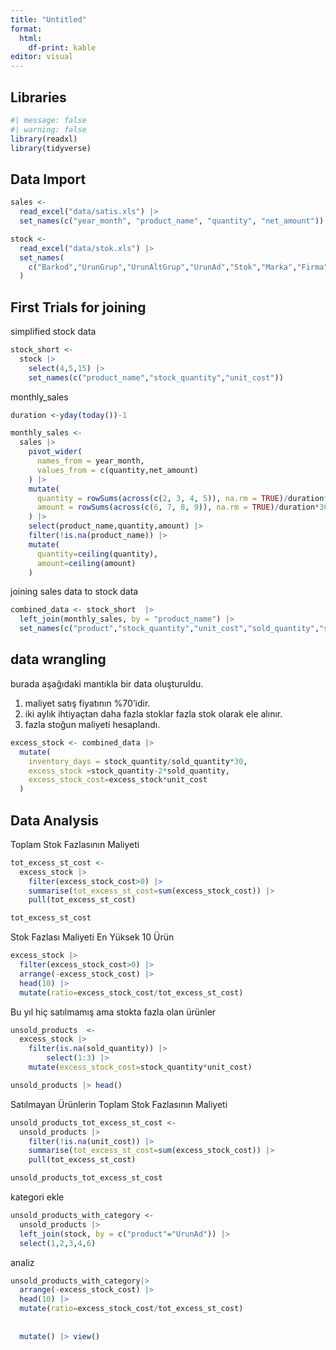```yaml
---
title: "Untitled"
format: 
  html: 
    df-print: kable
editor: visual
---
```


## Libraries

```r
#| message: false
#| warning: false
library(readxl)
library(tidyverse)

```

## Data Import

```r

sales <- 
  read_excel("data/satis.xls") |> 
  set_names(c("year_month", "product_name", "quantity", "net_amount"))

stock <- 
  read_excel("data/stok.xls") |> 
  set_names(
    c("Barkod","UrunGrup","UrunAltGrup","UrunAd","Stok","Marka","Firma","KDV","PSF","ToplamPSF","DF","ToplamDF","Maliyet_KDVsiz","TopMaliyet_KDVsiz","Maliyet_KDVli","TopMaliyet_KDVli")
  )

```

## First Trials for joining

simplified stock data

```r
stock_short <- 
  stock |> 
    select(4,5,15) |> 
    set_names(c("product_name","stock_quantity","unit_cost"))


```

monthly_sales

```r

duration <-yday(today())-1

monthly_sales <-
  sales |> 
    pivot_wider(
      names_from = year_month,
      values_from = c(quantity,net_amount)
    ) |> 
    mutate(
      quantity = rowSums(across(c(2, 3, 4, 5)), na.rm = TRUE)/duration*30,
      amount = rowSums(across(c(6, 7, 8, 9)), na.rm = TRUE)/duration*30
    ) |> 
    select(product_name,quantity,amount) |> 
    filter(!is.na(product_name)) |> 
    mutate(
      quantity=ceiling(quantity),
      amount=ceiling(amount)
    )
```

joining sales data to stock data

```r

combined_data <- stock_short  |> 
  left_join(monthly_sales, by = "product_name") |> 
  set_names(c("product","stock_quantity","unit_cost","sold_quantity","sold_amount"))

```

## data wrangling

burada aşağıdaki mantıkla bir data oluşturuldu.

1.  maliyet satış fiyatının %70'idir.
2.  iki aylık ihtiyaçtan daha fazla stoklar fazla stok olarak ele alınır.
3.  fazla stoğun maliyeti hesaplandı.

```r
excess_stock <- combined_data |> 
  mutate(
    inventory_days = stock_quantity/sold_quantity*30,
    excess_stock =stock_quantity-2*sold_quantity,
    excess_stock_cost=excess_stock*unit_cost
  )
```

## Data Analysis

Toplam Stok Fazlasının Maliyeti

```r
tot_excess_st_cost <- 
  excess_stock |> 
    filter(excess_stock_cost>0) |> 
    summarise(tot_excess_st_cost=sum(excess_stock_cost)) |> 
    pull(tot_excess_st_cost)

tot_excess_st_cost
```

Stok Fazlası Maliyeti En Yüksek 10 Ürün

```r
excess_stock |> 
  filter(excess_stock_cost>0) |> 
  arrange(-excess_stock_cost) |> 
  head(10) |> 
  mutate(ratio=excess_stock_cost/tot_excess_st_cost)
```

Bu yıl hiç satılmamış ama stokta fazla olan ürünler

```r
unsold_products  <- 
  excess_stock |> 
    filter(is.na(sold_quantity)) |> 
        select(1:3) |> 
    mutate(excess_stock_cost=stock_quantity*unit_cost)

unsold_products |> head()
```

Satılmayan Ürünlerin Toplam Stok Fazlasının Maliyeti

```r
unsold_products_tot_excess_st_cost <- 
  unsold_products |> 
    filter(!is.na(unit_cost)) |> 
    summarise(tot_excess_st_cost=sum(excess_stock_cost)) |> 
    pull(tot_excess_st_cost)

unsold_products_tot_excess_st_cost
```
kategori ekle
```r
unsold_products_with_category <- 
  unsold_products |> 
  left_join(stock, by = c("product"="UrunAd")) |> 
  select(1,2,3,4,6) 

```


analiz
```r
unsold_products_with_category|> 
  arrange(-excess_stock_cost) |> 
  head(10) |> 
  mutate(ratio=excess_stock_cost/tot_excess_st_cost)
  
  
  mutate() |> view()
```

